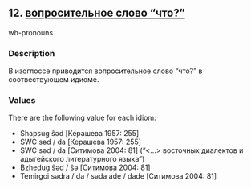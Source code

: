 ## 12. <a href =  'https://agricolamz.github.io/The_Circassian_Isoglosses_Database/12.html'>вопросительное слово "что?"</a>
wh-pronouns

### Description

В изоглоссе приводится вопросительное слово "что?" в соотвествующем идиоме.

### Values
There are the following value for each idiom:

* Shapsug  ŝəd [Керашева 1957: 255] 
* SWC  səd / da [Керашева 1957: 255] 
* SWC  səd / da [Ситимова 2004: 81] ("<...> восточных диалектов и адыгейского литературного языка")
* Bzhedug  ŝəd / ŝə [Ситимова 2004: 81] 
* Temirgoi  sədra / da / səda ade / dade [Ситимова 2004: 81] 


